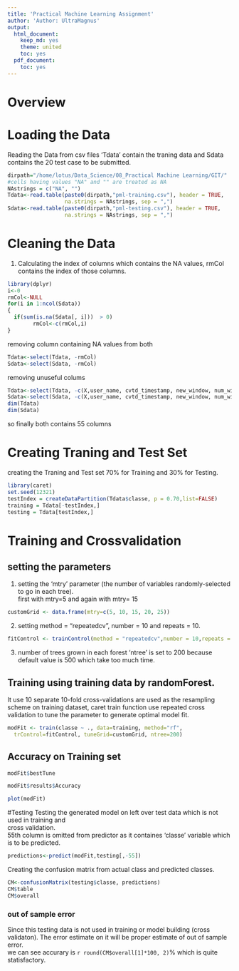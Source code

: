 ```yaml
---
title: 'Practical Machine Learning Assignment'
author: 'Author: UltraMagnus'
output:
  html_document:
    keep_md: yes
    theme: united
    toc: yes
  pdf_document:
    toc: yes
---
```

# Overview

# Loading the Data  

Reading the Data from csv files 'Tdata' contain the traning data and Sdata contains the 20 test case to be submitted.  

```r
dirpath="/home/lotus/Data_Science/08_Practical Machine Learning/GIT/"
#cells having values "NA" and "" are treated as NA
NAstrings = c("NA", "")
Tdata<-read.table(paste0(dirpath,"pml-training.csv"), header = TRUE,
                  na.strings = NAstrings, sep = ",")
Sdata<-read.table(paste0(dirpath,"pml-testing.csv"), header = TRUE, 
                  na.strings = NAstrings, sep = ",")
```

# Cleaning the Data  

1. Calculating the index of columns which contains the NA values, rmCol contains the 
index of those columns.
```r
library(dplyr)
i<-0
rmCol<-NULL
for(i in 1:ncol(Sdata))
{
  if(sum(is.na(Sdata[, i]))  > 0)
		rmCol<-c(rmCol,i)
}
```

removing column containing NA values from both 

```r
Tdata<-select(Tdata, -rmCol)
Sdata<-select(Sdata, -rmCol)
```

removing unuseful colums  
```r
Tdata<-select(Tdata, -c(X,user_name, cvtd_timestamp, new_window, num_window))
Sdata<-select(Sdata, -c(X,user_name, cvtd_timestamp, new_window, num_window))
dim(Tdata)
dim(Sdata)
```

so finally both contains 55 columns  

# Creating Traning and Test Set
creating the Traning and Test set 70% for Training and 30% for Testing. 
```r
library(caret)
set.seed(12321)
testIndex = createDataPartition(Tdata$classe, p = 0.70,list=FALSE)
training = Tdata[-testIndex,]
testing = Tdata[testIndex,]
```

# Training  and Crossvalidation

## setting the parameters

1. setting the 'mtry' parameter (the number of variables randomly-selected to go in each tree).  
first with mtry=5 and again with mtry= 15
```r
customGrid <- data.frame(mtry=c(5, 10, 15, 20, 25))
```

2. setting method = "repeatedcv",  number = 10 and repeats = 10.  
```r
fitControl <- trainControl(method = "repeatedcv",number = 10,repeats = 10)
```


3. number of trees grown in each forest 'ntree' is set to 200 because default value is 500 which take too much time.  

## Training using training data by randomForest.  
It use 10 separate 10-fold cross-validations are used as the resampling scheme on training dataset, caret train function use repeated cross validation to tune the parameter to generate optimal model fit.

```r
modFit <- train(classe ~ ., data=training, method="rf",
  trControl=fitControl, tuneGrid=customGrid, ntree=200)
```

## Accuracy on Training set  
```r
modFit$bestTune 

modFit$results$Accuracy

plot(modFit)
```

#Testing
Testing the generated model on left over test data which is not used in training and       
cross validation.  
55th column is omitted from predictor as it containes 'classe' variable which is to be predicted. 
```r
predictions<-predict(modFit,testing[,-55])
```

Creating  the confusion matrix from actual class and predicted classes.
```r
CM<-confusionMatrix(testing$classe, predictions)
CM$table
CM$overall
```

### out of sample error
Since this testing data is not used in training or model building (cross validaton). The error estimate on it will be proper estimate of out of sample error.   
we can see accurary is `r round(CM$overall[1]*100, 2)`% which is quite statisfactory.  


